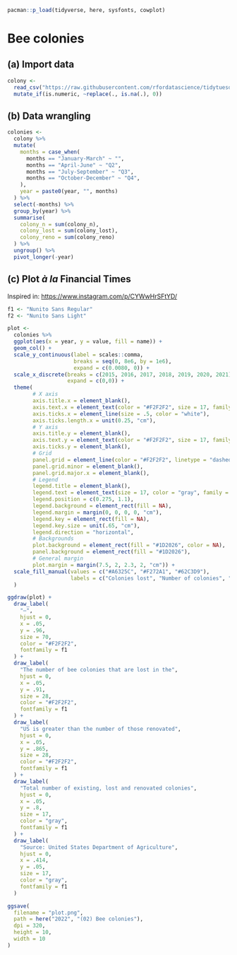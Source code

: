 ```r
pacman::p_load(tidyverse, here, sysfonts, cowplot)
```

# Bee colonies

## (a) Import data

```r
colony <- 
  read_csv("https://raw.githubusercontent.com/rfordatascience/tidytuesday/master/data/2022/2022-01-11/colony.csv") %>% 
  mutate_if(is.numeric, ~replace(., is.na(.), 0))
```

## (b) Data wrangling

```r
colonies <- 
  colony %>%
  mutate(
    months = case_when(
      months == "January-March" ~ "",
      months == "April-June" ~ "Q2",
      months == "July-September" ~ "Q3",
      months == "October-December" ~ "Q4",
    ),
    year = paste0(year, "", months)
  ) %>%
  select(-months) %>%
  group_by(year) %>%
  summarise(
    colony_n = sum(colony_n),
    colony_lost = sum(colony_lost),
    colony_reno = sum(colony_reno)
  ) %>%
  ungroup() %>% 
  pivot_longer(-year)
```

## (c) Plot *à la* Financial Times

Inspired in: <https://www.instagram.com/p/CYWwHrSFtYD/>

```r
f1 <- "Nunito Sans Regular"
f2 <- "Nunito Sans Light"
```

```r
plot <- 
  colonies %>% 
  ggplot(aes(x = year, y = value, fill = name)) +
  geom_col() + 
  scale_y_continuous(label = scales::comma,
                     breaks = seq(0, 8e6, by = 1e6),
                     expand = c(0.0080, 0)) + 
  scale_x_discrete(breaks = c(2015, 2016, 2017, 2018, 2019, 2020, 2021), 
                   expand = c(0,0)) +
  theme(
        # X axis
        axis.title.x = element_blank(),
        axis.text.x = element_text(color = "#F2F2F2", size = 17, family = f2),
        axis.ticks.x = element_line(size = .5, color = "white"),
        axis.ticks.length.x = unit(0.25, "cm"),
        # Y axis
        axis.title.y = element_blank(),
        axis.text.y = element_text(color = "#F2F2F2", size = 17, family = f2),
        axis.ticks.y = element_blank(),
        # Grid
        panel.grid = element_line(color = "#F2F2F2", linetype = "dashed", size = .15),
        panel.grid.minor = element_blank(),
        panel.grid.major.x = element_blank(),
        # Legend
        legend.title = element_blank(),
        legend.text = element_text(size = 17, color = "gray", family = f2),
        legend.position = c(0.275, 1.1),
        legend.background = element_rect(fill = NA),
        legend.margin = margin(0, 0, 0, 0, "cm"),
        legend.key = element_rect(fill = NA),
        legend.key.size = unit(.65, "cm"),
        legend.direction = "horizontal",
        # Backgrounds
        plot.background = element_rect(fill = "#1D2026", color = NA),
        panel.background = element_rect(fill = "#1D2026"),
        # General margin
        plot.margin = margin(7.5, 2, 2.3, 2, "cm")) +
  scale_fill_manual(values = c("#A6325C", "#F272A1", "#62C3D9"),
                    labels = c("Colonies lost", "Number of colonies", "Colonies renovated")
  )

ggdraw(plot) +
  draw_label(
    "—",
    hjust = 0,
    x = .05,
    y = .96,
    size = 70,
    color = "#F2F2F2",
    fontfamily = f1
  ) +
  draw_label(
    "The number of bee colonies that are lost in the",
    hjust = 0,
    x = .05,
    y = .91,
    size = 28,
    color = "#F2F2F2",
    fontfamily = f1
  ) +
  draw_label(
    "US is greater than the number of those renovated",
    hjust = 0,
    x = .05,
    y = .865,
    size = 28,
    color = "#F2F2F2",
    fontfamily = f1
  ) +
  draw_label(
    "Total number of existing, lost and renovated colonies",
    hjust = 0,
    x = .05,
    y = .8,
    size = 17,
    color = "gray",
    fontfamily = f1
  ) +
  draw_label(
    "Source: United States Department of Agriculture",
    hjust = 0,
    x = .414,
    y = .05,
    size = 17,
    color = "gray",
    fontfamily = f1
  )
```

```r
ggsave(
  filename = "plot.png",
  path = here("2022", "(02) Bee colonies"),
  dpi = 320,
  height = 10,
  width = 10
)
```
